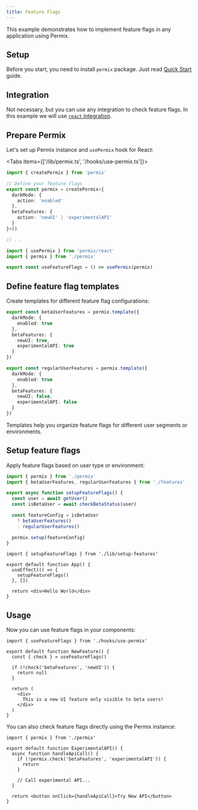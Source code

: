 ```yaml
---
title: Feature Flags
---
```


This example demonstrates how to implement feature flags in any application using Permix.

<Steps>

<Step>

## Setup

Before you start, you need to install `permix` package. Just read [Quick Start](/docs/quick-start) guide.

</Step>

<Step>

## Integration

Not necessary, but you can use any integration to check feature flags. In this example we will use [`react` integration](/docs/integrations/react).

</Step>

<Step>

## Prepare Permix

Let's set up Permix instance and `usePermix` hook for React:

<Tabs items={['/lib/permix.ts', '/hooks/use-permix.ts']}>

<Tab value="/lib/permix.ts">

```ts
import { createPermix } from 'permix'

// Define your feature flags
export const permix = createPermix<{
  darkMode: {
    action: 'enabled'
  },
  betaFeatures: {
    action: 'newUI' | 'experimentalAPI'
  }
}>()

// ...
```

</Tab>

<Tab value="/hooks/use-permix.ts">

```ts
import { usePermix } from 'permix/react'
import { permix } from './permix'

export const useFeatureFlags = () => usePermix(permix)
```

</Tab>

</Tabs>

</Step>

<Step>

## Define feature flag templates

Create templates for different feature flag configurations:

```ts title="/lib/features.ts"
export const betaUserFeatures = permix.template({
  darkMode: {
    enabled: true
  },
  betaFeatures: {
    newUI: true,
    experimentalAPI: true
  }
})

export const regularUserFeatures = permix.template({
  darkMode: {
    enabled: true
  },
  betaFeatures: {
    newUI: false,
    experimentalAPI: false
  }
})
```

<Callout>
Templates help you organize feature flags for different user segments or environments.
</Callout>

</Step>

<Step>

## Setup feature flags

Apply feature flags based on user type or environment:

```ts title="/lib/setup-features.ts"
import { permix } from './permix'
import { betaUserFeatures, regularUserFeatures } from './features'

export async function setupFeatureFlags() {
  const user = await getUser()
  const isBetaUser = await checkBetaStatus(user)

  const featureConfig = isBetaUser
    ? betaUserFeatures()
    : regularUserFeatures()

  permix.setup(featureConfig)
}
```

```tsx title="/app.tsx"
import { setupFeatureFlags } from './lib/setup-features'

export default function App() {
  useEffect(() => {
    setupFeatureFlags()
  }, [])

  return <div>Hello World</div>
}
```

</Step>

<Step>

## Usage

Now you can use feature flags in your components:

```tsx title="NewFeature.tsx"
import { useFeatureFlags } from './hooks/use-permix'

export default function NewFeature() {
  const { check } = useFeatureFlags()

  if (!check('betaFeatures', 'newUI')) {
    return null
  }

  return (
    <div>
      This is a new UI feature only visible to beta users!
    </div>
  )
}
```

You can also check feature flags directly using the Permix instance:

```tsx title="ExperimentalAPI.tsx"
import { permix } from './permix'

export default function ExperimentalAPI() {
  async function handleApiCall() {
    if (!permix.check('betaFeatures', 'experimentalAPI')) {
      return
    }

    // Call experimental API...
  }

  return <button onClick={handleApiCall}>Try New API</button>
}
```

</Step>

</Steps>

